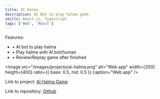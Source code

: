 ```yaml
---
title: AI Halma
description: AI Bot to play halma game
skills: React.js, Typescript
tags: ['Web', 'React']
---
```


Features:

- • AI bot to play halma
- • Play halma with AI bot/human
- • Review/Replay game after finished

<Image
  src="/images/projects/ai-halma.png"
  alt="Web app"
  width={200}
  height={400}
  ratio={{ base: 0.5, md: 0.5 }}
  caption="Web app"
/>


Link to project: <A href="https://toro-web.vercel.app/projects/ai-halma-game/">AI Halma Game</A>

Link to repository: <A href="https://github.com/cholazzzb/toro-web-vercel/tree/main/src/app/projects/ai-halma-game/">Github</A>
